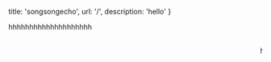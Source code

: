 
  title: 'songsongecho',
  url: '/',
  description: 'hello'
}


<!-- content starts from here -->

hhhhhhhhhhhhhhhhhhhh

<br/>
<marquee>hello,echo</marquee>
<br/>

